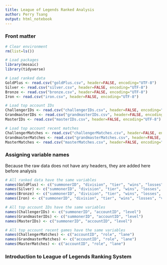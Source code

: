 ```yaml
---
title: League of Legends Ranked Analysis
author: Perry Tsang
output: html_notebook
---
```


### Front matter
```r
# Clear environment
rm(list=ls())

# Load packages
library(mosaic)
library(tidyverse)

# Load ranked data
GoldPlus <- read.csv("goldPlus.csv", header=FALSE, encoding="UTF-8")
Silver <- read.csv("silver.csv", header=FALSE, encoding="UTF-8")
Bronze <- read.csv("bronze.csv", header=FALSE, encoding="UTF-8")
Iron <- read.csv("iron.csv", header=FALSE, encoding="UTF-8")

# Load top account IDs
ChallengerIDs <- read.csv("challengerIDs.csv", header=FALSE, encoding="UTF-8")
GrandmasterIDs <- read.csv("grandmasterIDs.csv", header=FALSE, encoding="UTF-8")
MasterIDs <- read.csv("masterIDs.csv", header=FALSE, encoding="UTF-8")

# Load top account recent matches
ChallengerMatches <- read.csv("challengerMatches.csv", header=FALSE, encoding="UTF-8")
GrandmasterMatches <- read.csv("grandmasterMatches.csv", header=FALSE, encoding="UTF-8")
MasterMatches <- read.csv("masterMatches.csv", header=FALSE, encoding="UTF-8")
```

### Assigning variable names
Because the raw data does not have any headers, they are added here before analysis
```r
# All ranked data have the same variables
names(GoldPlus) <- c("summonerID", "division", "tier", "wins", "losses", "veteran")
names(Silver) <- c("summonerID", "division", "tier", "wins", "losses", "veteran")
names(Bronze) <- c("summonerID", "division", "tier", "wins", "losses", "veteran")
names(Iron) <- c("summonerID", "division", "tier", "wins", "losses", "veteran")

# All top account IDs have the same variables
names(ChallengerIDs) <- c("summonerID", "accountID", "level")
names(GrandmasterIDs) <- c("summonerID", "accountID", "level")
names(MasterIDs) <- c("summonerID", "accountID", "level")

# All top account recent games have the same variables
names(ChallengerMatches) <- c("accountID", "role", "lane")
names(GrandmasterMatches) <- c("accountID", "role", "lane")
names(MasterMatches) <- c("accountID", "role", "lane")
```

### Introduction to League of Legends Ranking System